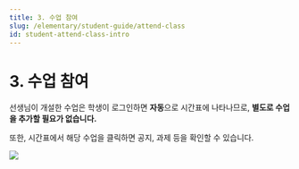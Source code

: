 ```yaml
---
title: 3. 수업 참여
slug: /elementary/student-guide/attend-class
id: student-attend-class-intro
---
```



# 3. 수업 참여

선생님이 개설한 수업은 학생이 로그인하면 **자동**으로 시간표에 나타나므로, **별도로 수업을 추가할 필요가 없습니다.**

또한, 시간표에서 해당 수업을 클릭하면 공지, 과제 등을 확인할 수 있습니다.

<Image src="/img/kr/elementary/student/03-00.jpg" size="lg" />
